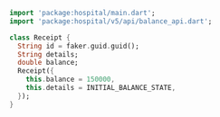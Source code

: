```dart
import 'package:hospital/main.dart';
import 'package:hospital/v5/api/balance_api.dart';

class Receipt {
  String id = faker.guid.guid();
  String details;
  double balance;
  Receipt({
    this.balance = 150000,
    this.details = INITIAL_BALANCE_STATE,
  });
}
```